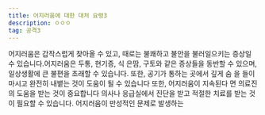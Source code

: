 ```yaml
---
title: 어지러움에 대한 대처 요령3
description: ㅇㅇㅇ
tag: 공격3
---
```


어지러움은 갑작스럽게 찾아올 수 있고, 때로는 불쾌하고 불안을 불러일으키는 증상일 수 있습니다.어지러움은 두통, 현기증, 식 은땀, 구토와 같은 증상들을 동반할 수 있으며, 일상생활에 큰 불편을 초래할 수 있습니다. 또한, 공기가 통하는 곳에서 깊게 숨 을 들이마시고 완전히 내뱉는 것이 도움이 될 수 있습니다 또한, 어지러움이 지속된다 면 의료진의 도움을 받는 것이 중요합니다 의사나 응급실에서 진단을 받고 적절한 치료를 받는 것이 필요할 수 있습니다. 어지러움이 만성적인 문제로 발생하는
